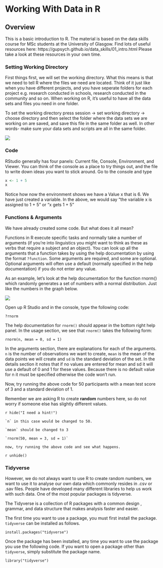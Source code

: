 # Working With Data in R

## Overview

This is a basic introduction to R. The material is based on the data skills course for MSc students at the University of Glasgow. Find lots of useful resources here: https://gupsych.github.io/data_skills/01_intro.html Please take a look at these resources in your own time.

### Setting Working Directory

First things first, we will set the working directory. What this means is that we need to tell R where the files we need are located. Think of it just like when you have different projects, and you have seperate folders for each project e.g. research conducted in schools, research conducted in the community and so on. When working on R, it's useful to have all the data sets and files you need in one folder.

To set the working directory press session -> set working directory -> choose directory and then select the folder where the data sets we are working on are saved, and save this file in the same folder as well. In other words- make sure your data sets and scripts are all in the same folder.

<img src="images/setwd.gif">

### Code

RStudio generally has four panels: Current file, Console, Environment, and Viewer. You can think of the console as a place to try things out, and the file to write down ideas you want to stick around. Go to the console and type

```r
x <- 1 + 5
x
```

Notice how now the environment shows we have a Value x that is 6. We have just created a variable. In the above, we would say “the variable x is assigned to 1 + 5” or “x gets 1 + 5”

### Functions & Arguments

We have already created some code. But what does it all mean?

Functions in R execute specific tasks and normally take a number of arguments (if you’re into linguistics you might want to think as these as verbs that require a subject and an object). You can look up all the arguments that a function takes by using the help documentation by using the format `?function`. Some arguments are required, and some are optional. Optional arguments will often use a default (normally specified in the help documentation) if you do not enter any value.

As an example, let’s look at the help documentation for the function rnorm() which randomly generates a set of numbers with a normal distribution. Just like the numbers in the graph below.

<img src="images/rplot.png">

Open up R Studio and in the console, type the following code:

```rnorm
?rnorm
```

The help documentation for `rnorm()` should appear in the bottom right help panel. In the usage section, we see that `rnorm()` takes the following form:

```rnorm2
rnorm(n, mean = 0, sd = 1)
```

In the arguments section, there are explanations for each of the arguments. `n` is the number of observations we want to create, `mean` is the mean of the data points we will create and `sd` is the standard deviation of the set. In the details section it notes that if no values are entered for mean and sd it will use a default of 0 and 1 for these values. Because there is no default value for n it must be specified otherwise the code won’t run.

Now, try running the above code for 50 participants with a mean test score of 3 and a standard deviation of 1.

Remember we are asking R to create **random** numbers here, so do not worry if someone else has slightly different values.

`r hide("I need a hint!")`
```block
`n` in this case would be changed to 50. 

`mean` should be changed to 3

`rnorm(50, mean = 3, sd = 1)`

now, try running the above code and see what happens. 

```
`r unhide()`

### Tidyverse


However, we do not always want to use R to create random numbers, we want to use it to analyse our own data which commonly resides in .csv or .sav files. People have developed many different libraries to help us work with such data. One of the most popular packages is tidyverse.

The Tidyverse is a collection of R packages with a common design , grammar, and data structure that makes analysis faster and easier.

The first time you want to use a package, you must first install the package. `tidyverse` can be installed as follows.

```rinstall
install.packages("tidyverse")
```

Once the package has been installed, any time you want to use the package you use the following code. If you want to open a package other than `tidyverse`, simply substitute the package name. 

```rinstall
library("tidyverse")
```

